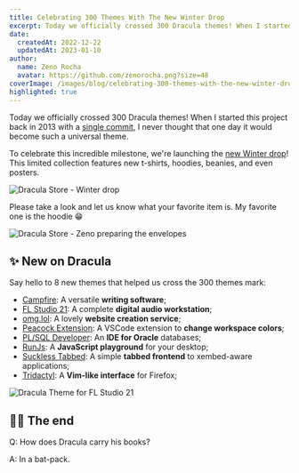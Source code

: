 ```yaml
---
title: Celebrating 300 Themes With The New Winter Drop
excerpt: Today we officially crossed 300 Dracula themes! When I started this project back in 2013 with a single commit.
date:
  createdAt: 2022-12-22
  updatedAt: 2023-01-10
author:
  name: Zeno Rocha
  avatar: https://github.com/zenorocha.png?size=48
coverImage: /images/blog/celebrating-300-themes-with-the-new-winter-drop-a.png
highlighted: true
---
```


Today we officially crossed 300 Dracula themes! When I started this project back in 2013 with a [single commit](https://github.com/dracula/dracula-theme/commit/7e4d17ade6a54b7b7d8037a0d2160a293f17ef5c), I never thought that one day it would become such a universal theme.

To celebrate this incredible milestone, we're launching the [new Winter drop](/shop)! This limited collection features new t-shirts, hoodies, beanies, and even posters.

![Dracula Store - Winter drop](/images/blog/celebrating-300-themes-with-the-new-winter-drop-a.png)

Please take a look and let us know what your favorite item is. My favorite one is the hoodie 😁

![Dracula Store - Zeno preparing the envelopes](/images/blog/celebrating-300-themes-with-the-new-winter-drop-b.png)

## ✨ New on Dracula

Say hello to 8 new themes that helped us cross the 300 themes mark:

- [Campfire](/campfire): A versatile **writing software**;
- [FL Studio 21](/fl-studio-21): A complete **digital audio workstation**;
- [omg.lol](/omglol): A lovely **website creation service**;
- [Peacock Extension](/peacock-extension): A VSCode extension to **change workspace colors**;
- [PL/SQL Developer](/plsql-developer): An **IDE for Oracle** databases;
- [RunJs](/runjs): A **JavaScript playground** for your desktop;
- [Suckless Tabbed](/suckless-tabbed): A simple **tabbed frontend** to xembed-aware applications;
- [Tridactyl](/tridactyl): A **Vim-like interface** for Firefox;

![Dracula Theme for FL Studio 21](/images/blog/celebrating-300-themes-with-the-new-winter-drop-c.png)

## 👋🏻 The end

Q: How does Dracula carry his books?

A: In a bat-pack.
